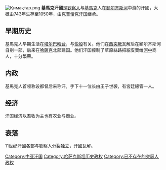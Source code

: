 {{unreferenced|time=2011-09-08T11:59:42+00:00}}
[[File:Қимақтар.png|thumb]]
{{哈萨克斯坦历史}}
'''基馬克汗國'''是[[钦察人|钦察人]]与[[基馬克|基馬克]]人在[[额尔齐斯河|额尔齐斯河]]中游的汗國，大概由743年生存至1050年，由[[克普恰克汗国|克普恰克汗国]]继承。

==早期历史==
基馬克人早期生活在[[塔尔巴哈台|塔尔巴哈台]]，与[[悦般|悦般]]有关。他们在[[西突厥|西突厥]]瓦解后在額尔齐斯河自别一部，后来在[[哈薩克|哈薩克]]北部建国。他们汗国控制了草原絲路把貂皮賣给[[河中|河中]]商人，十分繁荣。

==内政==
基馬克人首领称设都督后来称汗，手下十一位长由王子世袭，有宮廷總管一人。

==经济==
汗国经济以畜牧为主也有农业与商业。

==衰落==
11世纪汗國各部与钦察人分裂独立，汗國瓦解。

[[Category:中亚汗国|Category:中亚汗国]]
[[Category:哈萨克斯坦历史政权|Category:哈萨克斯坦历史政权]]
[[Category:已不存在的突厥人政权|Category:已不存在的突厥人政权]]